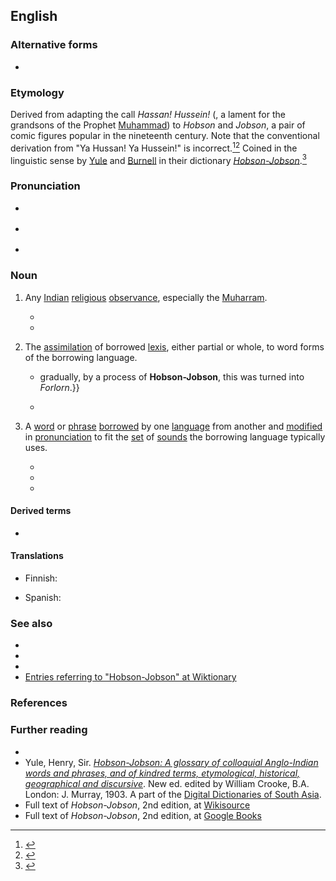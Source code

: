 {{also|hobson-jobson}}
==English==
{{was wotd|2009|September|8}}

===Alternative forms===
* {{l|en|hobson-jobson}}

===Etymology===
Derived from adapting the call ''Hassan! Hussein!'' ({{m|ar|حَسَن حُسَيْن}}, a lament for the grandsons of the Prophet [[Muhammad]]) to ''Hobson'' and ''Jobson'', a pair of comic figures popular in the nineteenth century. Note that the conventional derivation from "Ya Hussan! Ya Hussein!" is incorrect.<ref>{{cite-book|year=2010|author=T. Nagle|title='Cunning Passages, Contrived Corridors': Unexpected Essays in the History of Lexicography|chapter='There is Much, Very Much, in the Name of a Book' or, the Famous Title of Hobson-Jobson and How it Got that Way|isbn=8876992073|publisher=Monza: Polimetrica|page=111–128}}</ref><ref>{{cite-magazine|year=2014|author=James Lambert|title=A much tortured expression: A new look at Hobson-Jobson.|volume=27|issue=1|page=54-88|magazine=International Journal of Lexicography|url=http://ijl.oxfordjournals.org/content/early/2013/11/27/ijl.ect037}}</ref>
Coined in the linguistic sense by [[w:Henry Yule|Yule]] and [[w:Arthur Coke Burnell|Burnell]] in their dictionary [[w:Hobson-Jobson|''Hobson-Jobson'']].<ref>{{cite-magazine|year=2014|author=James Lambert|title=A much tortured expression: A new look at Hobson-Jobson.|volume=27|issue=1|page=54-88|magazine=International Journal of Lexicography|url=http://ijl.oxfordjournals.org/content/early/2013/11/27/ijl.ect037}}</ref>

===Pronunciation===
* {{a|UK}} {{IPA|en|/ˌhɒb.sənˈdʒɒb.sən/}}
* {{a|US}} {{IPA|en|/ˌhɑb.sənˈdʒɑb.sən/}}
* {{audio|en|en-au-Hobson-Jobson.ogg|Audio (AU)}}

===Noun===
{{examples|examples=
* {{m+|en|hoosegow||jail}} from {{m+|es|juzgado|}}
* {{m+|en|plonk||cheap wine}} from {{m|fr|blanc}} in {{m|fr|vin blanc||white wine}}
* {{m+|fr|redingote}} from {{m|en|riding coat}}
}}
{{en-noun|~}}

# {{lb|en|Anglo-Indian|slang|obsolete}} Any [[Indian]] [[religious]] [[observance]], especially the [[Muharram]].
#* {{quote-book|en|year=1851|title=Jamie Gordon|page=85|passage=‘You must be moped to death in this dull place; and next week is '''Hobson Jobson'''. Can’t you throw some dust any how, in the eyes of the cat, and meet me and Philip somewhere, and so get away to the Tamacha.’}}
#* {{quote-journal|1=en|date=8 Apr 1903|journal=Queensland Figaro|place=Brisbane|page=23|column=2|text=The dusky sons of Mohammed have been having a high old time down at the British India Company’s wharves during the past few days. [. . .] It was the great week of ‘'''Hobson-Jobson''',’ as it is known out East, or the time of the Mohurram.}}
# {{lb|en|linguistics|uncountable}} The [[assimilation]] of borrowed [[lexis]], either partial or whole, to word forms of the borrowing language.
#* {{quote-book|en|year=1886||author=Yule|last=Yule|first=Henry|authorlink=Henry Yule|author2=Burnell|last2=Burnell|first2=A.C.|authorlink2=Arthur Coke Burnell|title=Hobson-Jobson|page=265|passage=''Falaun'', s. {{...}} gradually, by a process of '''Hobson-Jobson''', this was turned into ''Forlorn''.}}
#* {{quote-journal|1=en|date=20 Feb 1909|journal=The Argus|place=Melbourne|page=6|column=4|text=Learned persons, especially those who know all about ‘Volksetymologie,’ whether under that imposing name, or more familiarly as ‘'''Hobson-Jobson''',’ are advised to pass on to the next question.}}
# {{lb|en|linguistics|countable}} A [[word]] or [[phrase]] [[borrow]]ed by one [[language]] from another and [[modify|modified]] in [[pronunciation]] to fit the [[set]] of [[sound]]s the borrowing language typically uses.
#: {{cot|en|mondegreen}}
#* {{quote-journal|1=en|date=June 1899|journal=Indian Antiquary|page=161|column=2|text=CARAFT, here is a delicious '''Hobson-Jobson''' from that veritable well of curious Anglo-Indianisms, the ''Madras Manual of Administration''[.]}}
#* {{quote-book|en|year=1977|author=Robert H. Stacy|title=Defamiliarization in Language and Literature|page=51|passage=If the French for pun, ''calembour'', derives (as Spitzer maintained) from "conundrum"; this points up well the at first puzzling effect of such devices. ''Caran d'Ache'' is in fact an intentional '''hobson-jobson'''.}}
#* {{quote-text|en|year=2003|author=Jan Venolia|title=The Right Word!|page=4|passage=A '''Hobson-Jobson''' turns a difficult word or phrase into something more tractable (or perhaps less offensive). By that route, a Texas river that French trappers had named Purgatoire became the Picketwire, and the Malay word ''kampong'' became the English word ''compound''.}}

====Derived terms====
* {{l|en|law of Hobson-Jobson}}

====Translations====
{{trans-top|borrowed word or phrase with altered pronunciation}}
* Finnish: {{t|fi|erikoislaina}}
{{trans-mid}}
* Spanish: {{t|es|traducción mocosuena}} {{qualifier|colloquial}}
{{trans-bottom}}

===See also===
* {{l|en|folk etymology}}
* {{l|en|calque}}
* {{l|en|phono-semantic matching}}
* [http://en.wiktionary.org/w/index.php?title=Special%3ASearch&redirs=0&search=hobson-jobson&fulltext=Search&ns0=1&ns100=1&title=Special%3ASearch&advanced=1&fulltext=Advanced+search Entries referring to "Hobson-Jobson" at Wiktionary]

===References===
<references/>

===Further reading===
* {{pedia}}
* Yule, Henry, Sir. [http://dsal.uchicago.edu/dictionaries/hobsonjobson ''Hobson-Jobson: A glossary of colloquial Anglo-Indian words and phrases, and of kindred terms, etymological, historical, geographical and discursive'']. New ed. edited by William Crooke, B.A. London: J. Murray, 1903. A part of the [http://dsal.uchicago.edu/dictionaries/ Digital Dictionaries of South Asia].
* Full text of ''Hobson-Jobson'', 2nd edition, at [[s:en:Index:Hobson-Jobson_a_glossary_of_colloquial_Anglo-Indian_words_and_phrases,_and_of_kindred_terms,_etymological,_historical,_geographical_and_discursive.djvu|Wikisource]]
* Full text of ''Hobson-Jobson'', 2nd edition, at [http://books.google.com/books?id=PQYYAAAAMAAJ&printsec=frontcover&dq=hobson-jobson&ei=N3JKSqa4BoGczQT-w7myBg Google Books]

{{cln|en|autological terms|reduplications}}